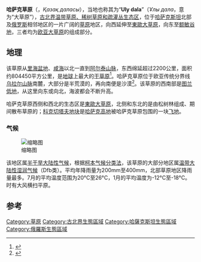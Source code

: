 {{Infobox ecoregion
|name = 哈萨克草原
|image = Astana-steppe-7748.jpg
|image_size = 300
|image_alt = 
|caption = [[哈萨克斯坦|哈萨克斯坦]][[努尔苏丹|努尔苏丹]]以北[[阿克莫拉州|阿克莫拉州]]的草原景色
|map = Ecoregion PA0810.svg
|map_size = 300
|map_alt = 生态区（紫色）
|map_caption = 生态区（紫色）；WWF ID# PA0810
|biogeographic_realm = [[古北界|古北界]]
|biome = [[温带草原、稀树草原和疏灌丛|温带草原、稀树草原和疏灌丛]]
|animals = 
|bird_species = 
|mammal_species = 
|border = 
|borders = 
|area = 804450
|country = 
|countries = [[哈萨克斯坦|哈萨克斯坦]]和[[俄罗斯|俄罗斯]]
|state = 
|region_type = 
|elevation = 
|coordinates = {{coords|52.896|71.650|display=title}}
|geology = 
|seas =
|rivers = 
|climate = 
|soil =
|conservation =
|global200 =
|habitat_loss = 
|habitat_loss_ref =
|protected = 
|protected_ref =
}}

'''哈萨克草原'''（{{lang-kk|Qazaq dalasy}}，''Қазақ даласы''），当地也称其为“'''Uly dala'''”（''Ұлы дала''，意为“大草原”），[[古北界|古北界]][[温带草原、稀树草原和疏灌丛|温带草原、稀树草原和疏灌丛]][[生態區|生态区]]，位于[[哈萨克斯坦|哈萨克斯坦]]北部及[[俄罗斯|俄罗斯]]相邻地区的一片广阔的[[草原|草原]]地区，向西延伸至[[東歐大草原|東歐大草原]]，向东至[[额敏谷地|额敏谷地]]，三者均为[[欧亚大草原|欧亚大草原]]的组成部分。

== 地理 ==
该草原从[[裏海盆地|里海盆地]]、[[咸海|咸海]]以北一直到[[阿尔泰山脉|阿尔泰山脉]]，东西绵延超过2200公里，面积约804450平方公里，是[[地球|地球]]上最大的[[干草原|干草原]]<ref name="gs-1">{{cite web|title=Kazakh steppe|url=https://www.globalspecies.org/ecoregions/display/PA0810|publisher=GlobalSpecies.org|language=en|access-date=October 18, 2018|archive-url=https://web.archive.org/web/20181019121911/https://www.globalspecies.org/ecoregions/display/PA0810|archive-date=2018-10-19|url-status=dead|dead-url=no}}</ref>。哈萨克草原位于欧亚传统分界线[[乌拉尔山脉|乌拉尔山脉]]南麓，大部分是半荒漠的，再向南便是沙漠<ref name="wwf">{{cite web|title=Kazakh steppe, Asia - Kazakhstan and Russia|url=https://www.worldwildlife.org/ecoregions/pa0810|publisher=World Wildlife Federation|language=en|access-date=October 18, 2018|archive-date=2020-09-08|archive-url=https://web.archive.org/web/20200908101829/https://www.worldwildlife.org/ecoregions/pa0810|dead-url=no}}</ref>。该草原的西南部是[[图兰低地|图兰低地]]，从这里向东或向北，海波都会不断升高。

哈萨克草原西侧和西北的生态区是[[東歐大草原|東歐大草原]]，北侧和东北的是由松树林组成、期间散布草原的{{le|哈萨克森林草原|Kazakh forest steppe}}；[[科克切塔夫地块|科克切塔夫地块]]是[[哈萨克高地|哈萨克高地]]被哈萨克草原包围的一块[[飞地|飞地]]。

=== 气候 ===
[[File:Central_Asia_map_of_Köppen_climate_classification.svg|缩略图]]

该地区属[[半干旱|半干旱]][[大陆性气候|大陆性气候]]，根据[[柯本气候分类法|柯本气候分类法]]，该草原的大部分地区属[[温带大陆性湿润气候|温带大陆性湿润气候]]（Dfb类）。平均年降雨量为200mm至400mm，北部草原地区降雨量最多。7月的平均温度范围为20°C至26°C，1月的平均温度为-12°C至-18°C。时有大风横扫平原。

{{Weather box
|location = [[努尔苏丹|努尔苏丹]]
|metric first = Yes
|single line = Yes
|Jan record high C = 4
|Feb record high C = 5
|Mar record high C = 22
|Apr record high C = 30
|May record high C = 36
|Jun record high C = 40
|Jul record high C = 42
|Aug record high C = 39
|Sep record high C = 36
|Oct record high C = 27
|Nov record high C = 19
|Dec record high C = 5
|year record high C = 42
|Jan high C = -12
|Feb high C = -11
|Mar high C = -4
|Apr high C = 9
|May high C = 19
|Jun high C = 25
|Jul high C = 27
|Aug high C = 24
|Sep high C = 18
|Oct high C = 8
|Nov high C = -2
|Dec high C = -9
|year high C = 7
|Jan mean C = -15
|Feb mean C = -15
|Mar mean C = -9
|Apr mean C = 5
|May mean C = 13
|Jun mean C = 19
|Jul mean C = 21
|Aug mean C = 18
|Sep mean C = 12
|Oct mean C = 4
|Nov mean C = -6
|Dec mean C = -12
|year mean C = 3
|Jan low C = -21
|Feb low C = -21
|Mar low C = -15
|Apr low C = -2
|May low C = 5
|Jun low C = 11
|Jul low C = 13
|Aug low C = 11
|Sep low C = 5
|Oct low C = -1
|Nov low C = -11
|Dec low C = -18
|year low C = -3
|Jan record low C = -52
|Feb record low C = -49
|Mar record low C = -38
|Apr record low C = -28
|May record low C = -11
|Jun record low C = -2
|Jul record low C = 2
|Aug record low C = -2
|Sep record low C = -8
|Oct record low C = -26
|Nov record low C = -39
|Dec record low C = -44
|year record low C = -52
|Jan precipitation mm = 22
|Feb precipitation mm = 14
|Mar precipitation mm = 19
|Apr precipitation mm = 21
|May precipitation mm = 31
|Jun precipitation mm = 40
|Jul precipitation mm = 50
|Aug precipitation mm = 37
|Sep precipitation mm = 26
|Oct precipitation mm = 27
|Nov precipitation mm = 20
|Dec precipitation mm = 22
|year precipitation mm = 327
|date=2010年8月
}}

== 参考 ==
{{reflist}}

[[Category:草原|Category:草原]]
[[Category:古北界生態區域|Category:古北界生態區域]]
[[Category:哈薩克斯坦生態區域|Category:哈薩克斯坦生態區域]]
[[Category:俄羅斯生態區域|Category:俄羅斯生態區域]]